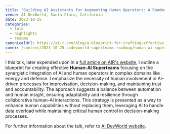 ```yaml
---
title: "Building AI Assistants for Augmenting Human Operators: A Roadmap Towards Creating Superteams"
venue: AI DevWorld, Santa Clara, California
date: 2023-10-25
categories:
  - talk
  - highlights
  - resume
canonicalUrl: https://ai-r.com/blog/a-blueprint-for-crafting-effective-human-ai-superteams
cover: /content/2023-10-25-aidevworld-superteams-roadmap/human-ai-superteams.jpg
---
```


I this talk, later expended upon in a [full article on AIR's website](https://ai-r.com/blog/a-blueprint-for-crafting-effective-human-ai-superteams), I outline a blueprint for creating effective **Human-AI Superteams** focusing on the synergistic integration of AI and human operators in complex domains like energy and defense. I emphasize the necessity of human involvement in AI-driven processes for improvisation, decision-making, and maintaining trust and accountability. The approach suggests a balance between automation and human insight, ensuring adaptability and resilience through collaborative human-AI interactions. This strategy is presented as a way to enhance human capabilities without replacing them, leveraging AI to handle data overload while maintaining critical human control in decision-making processes.

For further information about the talk, refer to [AI DevWorld website](https://apiworld2023.sched.com/event/1Tuaz).


